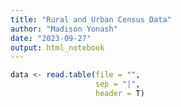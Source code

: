 ```yaml
---
title: "Rural and Urban Census Data"
author: "Madison Yonash"
date: "2023-09-27"
output: html_notebook
---
```


```r
data <- read.table(file = "", 
                   sep = "|",
                   header = T)
```

